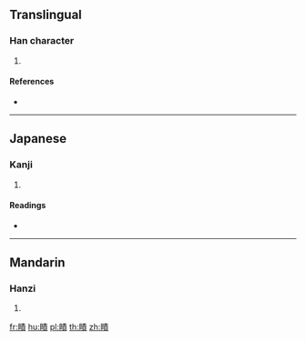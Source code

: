 {{character info/new}}
==Translingual==

===Han character===
{{Han char|rn=109|rad=目|as=11|sn=16|four=|canj=BUQMC}}

# {{defn|Han|sort=目11}}

====References====
* {{Han ref|kx=0815.200|dkj=23618|hdz=42508.100|uh=7794|ud=30612}}

----

==Japanese==

===Kanji===
{{ja-kanji|grade=|rs=目11}}

# {{defn|lang=ja|sort=目11}}

====Readings====
* {{ja-readings|on=[[さく]] (saku), [[しゃく]] (shaku)|kun=|nanori=}}

----

==Mandarin==

===Hanzi===
{{cmn-hanzi|pin=[[zé]] ([[ze2]])|wg=tse<sup>2</sup>}}

# {{defn|lang=cmn|sort=目11}}

[[fr:瞔]]
[[hu:瞔]]
[[pl:瞔]]
[[th:瞔]]
[[zh:瞔]]